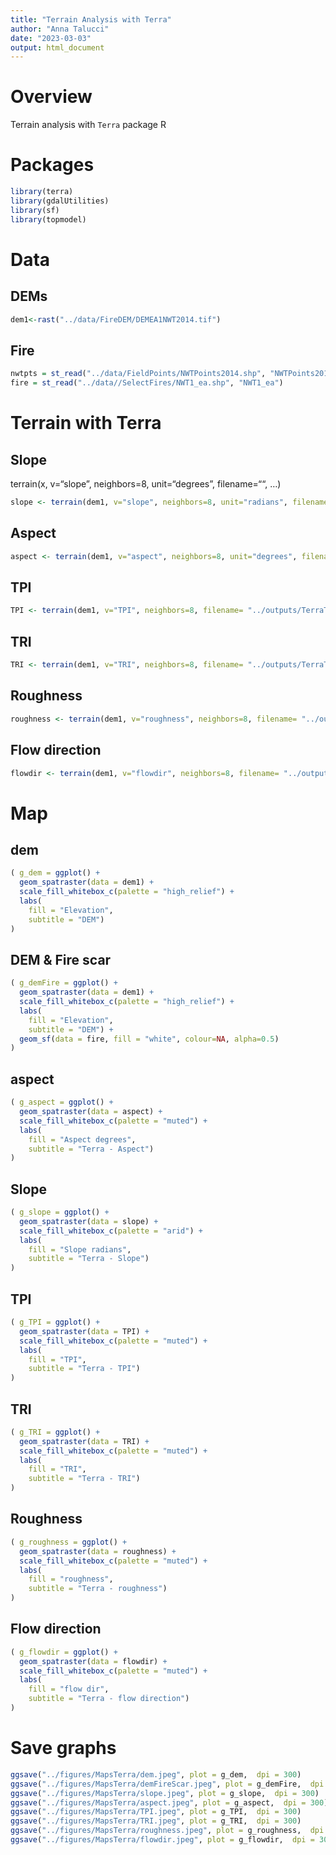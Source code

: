 ```yaml
---
title: "Terrain Analysis with Terra"
author: "Anna Talucci"
date: "2023-03-03"
output: html_document
---
```



# Overview

Terrain analysis with `Terra` package R

# Packages 

```r
library(terra)
library(gdalUtilities)
library(sf)
library(topmodel)
```

# Data

## DEMs

```r
dem1<-rast("../data/FireDEM/DEMEA1NWT2014.tif")
```

## Fire
```r
nwtpts = st_read("../data/FieldPoints/NWTPoints2014.shp", "NWTPoints2014")
fire = st_read("../data//SelectFires/NWT1_ea.shp", "NWT1_ea")
```

# Terrain with Terra

## Slope
terrain(x, v="slope", neighbors=8, unit="degrees", filename="", ...)
```r
slope <- terrain(dem1, v="slope", neighbors=8, unit="radians", filename= "../outputs/TerraTerrain/slope.tif")
```

## Aspect

```r
aspect <- terrain(dem1, v="aspect", neighbors=8, unit="degrees", filename= "../outputs/TerraTerrain/aspect.tif")
```

## TPI

```r
TPI <- terrain(dem1, v="TPI", neighbors=8, filename= "../outputs/TerraTerrain/TPI.tif")
```

## TRI

```r
TRI <- terrain(dem1, v="TRI", neighbors=8, filename= "../outputs/TerraTerrain/TRI.tif")
```

## Roughness

```r
roughness <- terrain(dem1, v="roughness", neighbors=8, filename= "../outputs/TerraTerrain/roughness.tif")
```

## Flow direction

```r
flowdir <- terrain(dem1, v="flowdir", neighbors=8, filename= "../outputs/TerraTerrain/flowdir.tif")
```


# Map

## dem

```r
( g_dem = ggplot() +
  geom_spatraster(data = dem1) +
  scale_fill_whitebox_c(palette = "high_relief") +
  labs(
    fill = "Elevation",
    subtitle = "DEM")
)
```
## DEM & Fire scar
```r
( g_demFire = ggplot() +
  geom_spatraster(data = dem1) +
  scale_fill_whitebox_c(palette = "high_relief") +
  labs(
    fill = "Elevation",
    subtitle = "DEM") +
  geom_sf(data = fire, fill = "white", colour=NA, alpha=0.5)
)
```

## aspect

```r
( g_aspect = ggplot() +
  geom_spatraster(data = aspect) +
  scale_fill_whitebox_c(palette = "muted") +
  labs(
    fill = "Aspect degrees",
    subtitle = "Terra - Aspect")
)
```

## Slope

```r
( g_slope = ggplot() +
  geom_spatraster(data = slope) +
  scale_fill_whitebox_c(palette = "arid") +
  labs(
    fill = "Slope radians",
    subtitle = "Terra - Slope")
)
```

## TPI

```r
( g_TPI = ggplot() +
  geom_spatraster(data = TPI) +
  scale_fill_whitebox_c(palette = "muted") +
  labs(
    fill = "TPI",
    subtitle = "Terra - TPI")
)
```

## TRI

```r
( g_TRI = ggplot() +
  geom_spatraster(data = TRI) +
  scale_fill_whitebox_c(palette = "muted") +
  labs(
    fill = "TRI",
    subtitle = "Terra - TRI")
)
```

## Roughness

```r
( g_roughness = ggplot() +
  geom_spatraster(data = roughness) +
  scale_fill_whitebox_c(palette = "muted") +
  labs(
    fill = "roughness",
    subtitle = "Terra - roughness")
)
```

## Flow direction

```r
( g_flowdir = ggplot() +
  geom_spatraster(data = flowdir) +
  scale_fill_whitebox_c(palette = "muted") +
  labs(
    fill = "flow dir",
    subtitle = "Terra - flow direction")
)
```

# Save graphs
```r
ggsave("../figures/MapsTerra/dem.jpeg", plot = g_dem,  dpi = 300)
ggsave("../figures/MapsTerra/demFireScar.jpeg", plot = g_demFire,  dpi = 300)
ggsave("../figures/MapsTerra/slope.jpeg", plot = g_slope,  dpi = 300)
ggsave("../figures/MapsTerra/aspect.jpeg", plot = g_aspect,  dpi = 300)
ggsave("../figures/MapsTerra/TPI.jpeg", plot = g_TPI,  dpi = 300)
ggsave("../figures/MapsTerra/TRI.jpeg", plot = g_TRI,  dpi = 300)
ggsave("../figures/MapsTerra/roughness.jpeg", plot = g_roughness,  dpi = 300)
ggsave("../figures/MapsTerra/flowdir.jpeg", plot = g_flowdir,  dpi = 300)
```



